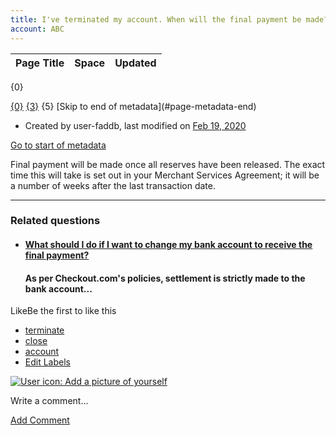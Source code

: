 ```yaml
---
title: I've terminated my account. When will the final payment be made?
account: ABC
---
```


<table class="aui"> <thead> <tr class="header"> <th class="search-result-title">Page Title</th> <th class="search-result-space">Space</th> <th class="search-result-date">Updated</th> </tr> </thead> </table> <p class="search-result-count">{0}</p> <tr class="search-result"> <td class="search-result-title"><a href="{1}" class="content-type-{2}"><span>{0}</span></a></td> <td class="search-result-space"><a class="space" href="/display/{4}/" title="{3}">{3}</a></td> <td class="search-result-date"><span class="date" title="{6}">{5}</span></td> </tr> [Skip to end of metadata](#page-metadata-end)

*   Created by user-faddb, last modified on [Feb 19, 2020](/pages/diffpagesbyversion.action?pageId=721210&selectedPageVersions=4&selectedPageVersions=5 "Show changes")

[Go to start of metadata](#page-metadata-start)

Final payment will be made once all reserves have been released. The exact time this will take is set out in your Merchant Services Agreement; it will be a number of weeks after the last transaction date.

* * *

### Related questions

*   #### [What should I do if I want to change my bank account to receive the final payment?](/pages/viewpage.action?pageId=721208)
    
    #### As per Checkout.com's policies, settlement is strictly made to the bank account...
    

LikeBe the first to like this

*   [terminate](/label/FAQ/terminate)
*   [close](/label/FAQ/close)
*   [account](/label/FAQ/account)
*   [Edit Labels](# "Edit Labels (Type 'l')")

[![User icon: Add a picture of yourself](/s/en_GB/7901/abf7b35644d5a5d1d7e4b0969a83e8eb2b569fb5/_/images/icons/profilepics/add_profile_pic.svg)](/users/profile/editmyprofilepicture.action)

Write a comment…

[Add Comment](/pages/viewpage.action?pageId=721210&showComments=true&showCommentArea=true#addcomment)